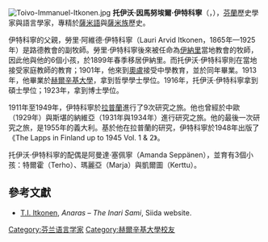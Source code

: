 [[File:Toivo-Immanuel-Itkonen.jpg|thumb]]
'''托伊沃·因馬努埃爾·伊特科寧'''（{{lang-fi|Toivo Immanuel Itkonen}}，{{bd|1891年|1月20日|1968年|12月5日}}），[[芬蘭|芬蘭]]歷史學家與語言學家，專精於[[薩米語|薩米語]]與[[薩米族|薩米族]]歷史。

伊特科寧的父親，勞里·阿維德·伊特科寧（Lauri Arvid Itkonen，1865年—1925年）是{{le|普尔基拉|Pulkkila}}路德教會的副牧師。勞里·伊特科寧後來被任命為[[伊納里|伊納里]]當地教會的牧師，因此他與他的6個小孩，於1899年春季移居伊納里。而托伊沃·伊特科寧則在當地接受家庭教師的教育；1901年，他來到[[奧盧|奧盧]]接受中學教育，並於同年畢業。1913年，他畢業於[[赫爾辛基大學|赫爾辛基大學]]，拿到哲學學士學位。1916年，托伊沃·伊特科寧拿到碩士學位；1923年，拿到博士學位。  

1911年至1949年，伊特科寧於[[拉普蘭|拉普蘭]]進行了9次研究之旅。他也曾經於中歐（1929年）與斯堪的納維亞（1931年與1934年）進行研究之旅。他的最後一次研究之旅，是1955年的義大利。基於他在拉普蘭的研究，伊特科寧於1948年出版了《The Lapps in Finland up to 1945 Vol. 1 & 2》。 

托伊沃·伊特科寧的配偶是阿曼達·塞佩寧（Amanda Seppänen），並育有3個小孩：特爾霍（Terho）、瑪麗亞（Marja）與凱爾圖（Kerttu）。

==參考文獻==
* [https://web.archive.org/web/20071027065959/http://www.siida.fi/anaras/english/tutkimus/titkonen.html T.I. Itkonen], ''Anaras – The Inari Sami'', Siida website.

{{Authority control}}
{{DEFAULTSORT:Itkonen, T. I.}}

[[Category:芬兰语言学家|Category:芬兰语言学家]]
[[Category:赫爾辛基大學校友|Category:赫爾辛基大學校友]]